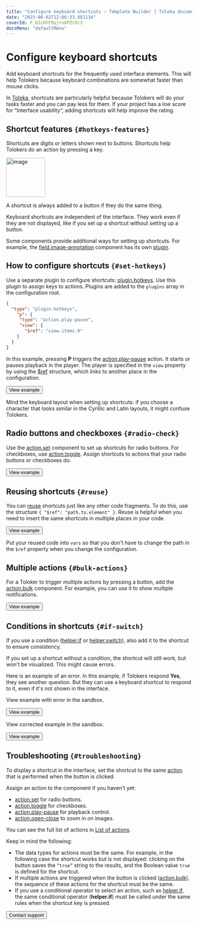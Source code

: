 ```yaml
---
title: "Configure keyboard shortcuts — Template Builder | Toloka documentation"
date: "2023-08-02T12:06:33.981134"
coverId: F_bIcOYF9yjrxkPZrXc3
docsMenu: "defaultMenu"
---
```


# Configure keyboard shortcuts

Add keyboard shortcuts for the frequently used interface elements. This will help Tolokers because keyboard combinations are somewhat faster than mouse clicks.

In [Toloka](https://toloka.ai/), shortcuts are particularly helpful because Tolokers will do your tasks faster and you can pay less for them. If your project has a low score for “Interface usability“, adding shortcuts will help improve the rating.

## Shortcut features `{#hotkeys-features}`

Shortcuts are digits or letters shown next to buttons. Shortcuts help Tolokers do an action by pressing a key.

<Image width="106px" withBackground imageId="1675425350149" alt="image" />

A shortcut is always added to a button if they do the same thing.

Keyboard shortcuts are independent of the interface. They work even if they are not displayed, like if you set up a shortcut without setting up a button.

Some components provide additional ways for setting up shortcuts. For example, the [field.image-annotation](/docs/template-builder/reference/field.image-annotation) component has its own [plugin](/docs/template-builder/reference/plugin.field.image-annotation.hotkeys).

## How to configure shortcuts `{#set-hotkeys}`

Use a separate plugin to configure shortcuts: [plugin.hotkeys](/docs/template-builder/reference/plugin.hotkeys). Use this plugin to assign keys to actions. Plugins are added to the `plugins` array in the configuration root.

```json
{
  "type": "plugin.hotkeys",
    "p": {
     "type": "action.play-pause",
     "view": {
       "$ref": "view.items.0"
    }
  }
}
```

In this example, pressing **P** triggers the [action.play-pause](/docs/template-builder/reference/action.play-pause) action. It starts or pauses playback in the player. The player is specified in the `view` property by using the [$ref](/docs/template-builder/best-practices/reuse) structure, which links to another place in the configuration.

<Button themeColor="light" view="default" size="l" type="link" url="https://ya.cc/t/Xgp6T_QW3ttAao">View example</Button>

<Note mode="tip" title="Tip">

Mind the keyboard layout when setting up shortcuts: if you choose a character that looks similar in the Cyrillic and Latin layouts, it might confuse Tolokers.

</Note>

## Radio buttons and checkboxes `{#radio-check}`

Use the [action.set](/docs/template-builder/reference/action.set) component to set up shortcuts for radio buttons. For checkboxes, use [action.toggle](/docs/template-builder/reference/action.toggle). Assign shortcuts to actions that your radio buttons or checkboxes do.

<Button themeColor="light" view="default" size="l" type="link" url="https://ya.cc/t/I1QHLeKP3ttEqg">View example</Button>

## Reusing shortcuts `{#reuse}`

You can [reuse](/docs/template-builder/best-practices/reuse) shortcuts just like any other code fragments. To do this, use the structure `{ "$ref": "path.to.element" }`. Reuse is helpful when you need to insert the same shortcuts in multiple places in your code.

<Button themeColor="light" view="default" size="l" type="link" url="https://ya.cc/t/xeczgrzA3ttEr8">View example</Button>

<Note mode="tip" title="Tip">

Put your reused code into `vars` so that you don't have to change the path in the `$ref` property when you change the configuration.

</Note>

## Multiple actions `{#bulk-actions}`

For a Toloker to trigger multiple actions by pressing a button, add the [action.bulk](/docs/template-builder/reference/action.bulk) component. For example, you can use it to show multiple notifications.

<Button themeColor="light" view="default" size="l" type="link" url="https://ya.cc/t/8zMd_Hrb3ttErs">View example</Button>

## Conditions in shortcuts `{#if-switch}`

If you use a condition ([helper.if](/docs/template-builder/reference/helper.if) or [helper.switch](/docs/template-builder/reference/helper.switch)), also add it to the shortcut to ensure consistency.

If you set up a shortcut without a condition, the shortcut will still work, but won't be visualized. This might cause errors.

Here is an example of an error. In this example, if Tolokers respond **Yes**, they see another question. But they can use a keyboard shortcut to respond to it, even if it's not shown in the interface.

View example with error in the sandbox.

<Button themeColor="light" view="default" size="l" type="link" url="https://ya.cc/t/wP7fHpwv3ttEsa">View example</Button>

View corrected example in the sandbox.

<Button themeColor="light" view="default" size="l" type="link" url="https://ya.cc/t/j-2Nt8983ttEtB">View example</Button>

## Troubleshooting `{#troubleshooting}`

To display a shortcut in the interface, set the shortcut to the same [action](/docs/template-builder/reference/actions) that is performed when the button is clicked.

Assign an action to the component if you haven't yet:

- [action.set](/docs/template-builder/reference/action.set) for radio buttons.
- [action.toggle](/docs/template-builder/reference/action.toggle) for checkboxes.
- [action.play-pause](/docs/template-builder/reference/action.play-pause) for playback control.
- [action.open-close](/docs/template-builder/reference/action.open-close) to zoom in on images.

You can see the full list of actions in [List of actions](/docs/template-builder/reference/actions).

Keep in mind the following:

- The data types for actions must be the same. For example, in the following case the shortcut works but is not displayed: clicking on the button saves the `“true”` string to the results, and the Boolean value `true` is defined for the shortcut.
- If multiple actions are triggered when the button is clicked ([action.bulk](/docs/template-builder/reference/action.bulk)), the sequence of these actions for the shortcut must be the same.
- If you use a conditional operator to select an action, such as [helper.if](/docs/template-builder/reference/helper.if), the same conditional operator (**helper.if**) must be called under the same rules when the shortcut key is pressed.

<Button themeColor="light" view="default" size="l" type="link" url="/docs/guide/troubleshooting/support?form-source=template-builder-best-practices-hotkeys">Contact support</Button>
